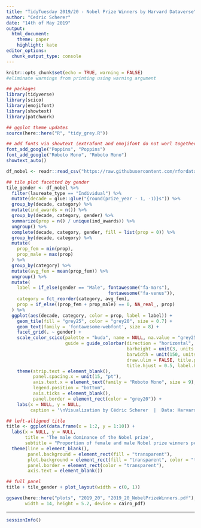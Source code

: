 ```yaml
---
title: "TidyTuesday 2019/20 - Nobel Prize Winners by Harvard Dataverse"
author: "Cedric Scherer"
date: "14th of May 2019"
output:
  html_document:
    theme: paper
    highlight: kate
editor_options: 
  chunk_output_type: console
---
```


```r
knitr::opts_chunk$set(echo = TRUE, warning = FALSE)
#eliminate warnings from printing using warning argument
```

```r
## packages
library(tidyverse)
library(scico)
library(emojifont)
library(showtext)
library(patchwork)

## ggplot theme updates
source(here::here("R", "tidy_grey.R"))

## add fonts via showtext (extrafont and emojifont do not worl together)
font_add_google("Poppins", "Poppins")
font_add_google("Roboto Mono", "Roboto Mono")
showtext_auto()
```

```r
df_nobel <- readr::read_csv("https://raw.githubusercontent.com/rfordatascience/tidytuesday/master/data/2019/2019-05-14/nobel_winners.csv")
```

```r
## tile plot facetted by gender
tile_gender <- df_nobel %>% 
  filter(laureate_type == "Individual") %>% 
  mutate(decade = glue::glue("{round(prize_year - 1, -1)}s")) %>% 
  group_by(decade, category) %>% 
  mutate(ind_awards = n()) %>%
  group_by(decade, category, gender) %>% 
  summarize(prop = n() / unique(ind_awards)) %>%  
  ungroup() %>% 
  complete(decade, category, gender, fill = list(prop = 0)) %>% 
  group_by(decade, category) %>% 
  mutate(
    prop_fem = min(prop),
    prop_male = max(prop)
  ) %>% 
  group_by(category) %>% 
  mutate(avg_fem = mean(prop_fem)) %>% 
  ungroup() %>% 
  mutate(
    label = if_else(gender == "Male", fontawesome("fa-mars"), 
                                      fontawesome("fa-venus")),
    category = fct_reorder(category, avg_fem),
    prop = if_else((prop_fem + prop_male) == 0, NA_real_, prop)
  ) %>% 
  ggplot(aes(decade, category, color = prop, label = label)) +
    geom_tile(fill = "grey25", color = "grey20", size = 0.7) +
    geom_text(family = 'fontawesome-webfont', size = 8) +
    facet_grid(. ~ gender) +
    scale_color_scico(palette = "buda", name = NULL, na.value = "grey25",
                      guide = guide_colorbar(direction = "horizontal",
                                             barheight = unit(3, units = "mm"), 
                                             barwidth = unit(150, units = "mm"),
                                             draw.ulim = FALSE, title.position = 'bottom',
                                             title.hjust = 0.5, label.hjust = 0.5)) +
    theme(strip.text = element_blank(),
          panel.spacing.x = unit(15, "pt"),
          axis.text.x = element_text(family = "Roboto Mono", size = 9),
          legend.position = "bottom",
          axis.ticks = element_blank(),
          panel.border = element_rect(color = "grey20")) + 
    labs(x = NULL, y = NULL,
         caption = '\nVisualization by Cédric Scherer  |  Data: Harvard Dataverse, Li et al. 2018, doi: 10.7910/DVN/6NJ5RN')
```

```r
## left-alligned title
title <- ggplot(data.frame(x = 1:2, y = 1:10)) +
  labs(x = NULL, y = NULL,
       title = 'The male dominance of the Nobel prize',
       subtitle = "Proportion of female and male Nobel prize winners per category and decade.\n") +
  theme(line = element_blank(),
        panel.background = element_rect(fill = "transparent"),
        plot.background = element_rect(fill = "transparent", color = "transparent"),
        panel.border = element_rect(color = "transparent"),
        axis.text = element_blank())
```

```r
## full panel
title + tile_gender + plot_layout(width = c(0, 1))

ggsave(here::here("plots", "2019_20", "2019_20_NobelPrizeWinners.pdf"), 
       width = 14, height = 5.2, device = cairo_pdf)
```

***

```r
sessionInfo()
```
